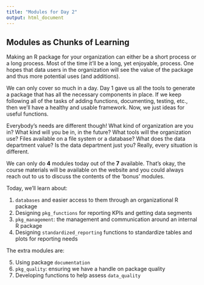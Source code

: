 ```yaml
---
title: "Modules for Day 2"
output: html_document
---
```


## Modules as Chunks of Learning

Making an R package for your organization can either be a short process or a long process. Most of the time it'll be a long, yet enjoyable, process. One hopes that data users in the organization will see the value of the package and thus more potential uses (and additions).

We can only cover so much in a day. Day 1 gave us all the tools to generate a package that has all the necessary components in place. If we keep following all of the tasks of adding functions, documenting, testing, etc., then we'll have a healthy and usable framework. Now, we just ideas for useful functions.

Everybody's needs are different though! What kind of organization are you in? What kind will you be in, in the future? What tools will the organization use? Files available on a file system or a database? What does the data department value? Is the data department just you? Really, every situation is different.

We can only do **4** modules today out of the **7** available. That's okay, the course materials will be available on the website and you could always reach out to us to discuss the contents of the 'bonus' modules.

Today, we'll learn about:

 1. `databases` and easier access to them through an organizational R package
 2. Designing `pkg_functions` for reporting KPIs and getting data segments
 3. `pkg_management`: the management and communication around an internal R package
 4. Designing `standardized_reporting` functions to standardize tables and plots for reporting needs
 
The extra modules are:

 5. Using package `documentation`
 6. `pkg_quality`: ensuring we have a handle on package quality
 7. Developing functions to help assess `data_quality`
